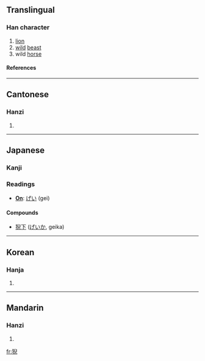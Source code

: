==Translingual==
===Han character===
{{Han char|rn=94|rad=犬|as=08|sn=11|four=4721<sub>7</sub>|canj=大竹竹X山 (KHHXU)}}
# [[lion]]
# [[wild]] [[beast]]
# wild [[horse]]
====References====
{{Han ref|kx=0712.210|dkj=20468|dj=1124.230|hdz=21353.120|uh=730A|ud=29450|bh=D665|bd=54885}}

----
==Cantonese==
===Hanzi===
{{yue-hanzi|jyut=|y=ngai4}}
# {{defn|Cantonese}}

----
==Japanese==
===Kanji===
===Readings===
* '''[[On]]''': [[げい]] (gei)
====Compounds====
*[[猊下]] ([[げいか]], geika)
----
==Korean==
===Hanja===
{{ko-hanja|hangeul=예|eumhun=|rv=ye|mr=ye|y=yey}}
# {{defn|Korean}}

----
==Mandarin==
===Hanzi===
{{cmn-hanzi|pin=[[ní]] (ni2)|wg=ni<sup>2</sup>}}
# {{defn|Mandarin}}

[[fr:猊]]